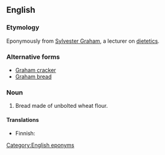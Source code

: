 ==English==

===Etymology===
Eponymously from [[w:Sylvester Graham|Sylvester Graham]], a lecturer on [[dietetics]].

===Alternative forms===
* [[Graham cracker]]
* [[Graham bread]]

===Noun===
{{en-noun|head=[[Graham]] [[biscuit]]}}

# {{nonstandard|US}} Bread made of unbolted wheat flour.

====Translations====
{{trans-top|bread made of unbolted wheat flour}}
* Finnish: {{t|fi|grahamleipä}}
{{trans-mid}}
{{trans-bottom}}

[[Category:English eponyms]]